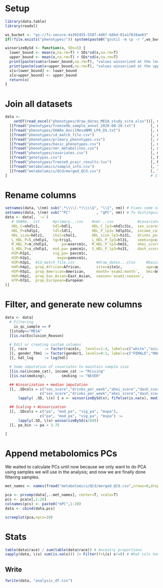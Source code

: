 # Setup
```r
library(data.table)
library(readxl)

ws_bucket <- "gs://fc-secure-4a392455-5587-4d6f-b8bd-01a1f834ae63"
if(!file.exists("phenotypes/")) system(paste0("gsutil -m cp -r ",ws_bucket,"/phenotypes ."))

winsorizeBySd <- function(x, SDs=5) {
  lower_bound <- mean(x,na.rm=T) + SDs*sd(x,na.rm=T)
  upper_bound <- mean(x,na.rm=T) + SDs*sd(x,na.rm=T)
  print(paste(sum(x<lower_bound,na.rm=T), "values winsorized at the lower bound."))
  print(paste(sum(x>upper_bound,na.rm=T), "values winsorized at the upper bound."))
  x[x<lower_bound] <- lower_bound
  x[x>upper_bound] <- upper_bound
  return(x)
}
```

# Join all datasets
```r
data <-
    setDT(read_excel("phenotypes/draw_dates_MESA_study_site.xlsx"))[, mesa_id := sidno
  ][fread("phenotypes/freeze9b_sample_annot_2020-08-20.txt")       [, mesa_id := subject_id],                                                               on="mesa_id"
  ][fread("phenotypes/SHARe_AncilMesaNMR_LP4_DS.txt")              [, mesa_id := as.character(subject_id)],                                                 on="mesa_id"
  ][fread("phenotypes/id_match_file.csv")                          [, mesa_id := as.character(Cohort_Specific_Id)],                                         on="mesa_id"
  ][fread("phenotypes/primary_phenotypes.csv")                     [, mesa_id := sub("phs000209.v13_", "", `\\_Parent Study Accession with Subject ID\\`)], on="mesa_id"
  ][fread("phenotypes/basic_phenotypes.csv")                       [, mesa_id := sub("phs000209.v13_", "", `\\_Parent Study Accession with Subject ID\\`)], on="mesa_id"
  ][fread("phenotypes/nmr_metabolites.csv")                        [, mesa_id := sub("phs000209.v13_", "", `\\_Parent Study Accession with Subject ID\\`)], on="mesa_id"
  ][fread("phenotypes/covariates.csv")                             [, mesa_id := sub("phs000209.v13_", "", `\\_Parent Study Accession with Subject ID\\`)], on="mesa_id"
  ][fread("genotypes.csv")                                         [, NWD_Id  := NWD_ID],                                                        nomatch=0, on="NWD_Id"
  ][fread("phenotypes/freeze9_pcair_results.tsv")                  [, NWD_Id  := sample.id],                                                     nomatch=0, on="NWD_Id"
  ][fread("metabolomics/sample_info.csv")                          [, TOM_Id  := sample_id],                                                     nomatch=0, on="TOM_Id"
  ][fread("metabolomics/QCd/merged_QCd.csv")                       [, TOM_Id  := V1],                                                            nomatch=0, on="TOM_Id"
]                                                                  # If a sample has no molecular data, their data is moot, so exclude non-matches ^
```

# Rename columns
```r
setnames(data, \(nm) sub(".*\\\\(.*)\\\\$", "\\1", nm)) # Fixes some names e.g. "\\phs000209\\pht001116\\phv00084442\\age1c\\" -> "age1c"
setnames(data, \(nm) sub("^PC"            , "gPC", nm)) # To distinguish genetic PCs from metabolite PCs we'll add later
data <- data[, `:=`(
   # SHARe...txt      #primary...csv    #nmr...csv           #covariates.csv           
   HDL_C=nhdlc1,      hdl=hdl1,         HDL_C_lp3=nhdlc31c,  ses_score=F1_PC2_1,       
   HDL_P=chdlp1,      ldl=ldl1,         HDL_P_lp3= hdlp31c,  income_cat=income1,       
   HDL_size=hdlz1,    chol=chol1,       HDL_size_lp3=hz31,   drinks_per_week=alcwkc1,              
   L_HDL_P=l_chdlp1,  tg=trig1,         L_HDL_P_lp3=hl31,    smoking=cig1c,
   M_HDL_P=m_chdlp1,      pa=exercm1c,  M_HDL_P_lp3=hm31,    ahei_score=ahei_2010_1,
   S_HDL_P=s_chdlp1,  mod_pa= pamcm1c,  S_HDL_P_lp3=hs31,    dash_score=dash_sodium1,
   H1P=h1p1,          vig_pa= pavcm1c,                        
   H2P=h2p1,            mvpa=pamvcm1c,
   H3P=h3p1,  #id_match_file.csv          #draw_dates...xlsx     #basic...csv                                              
   H4P=h4p1,  prop_African=African,       site=site1c,           age=age1c,                                                
   H5P=h5p1,  prop_American=American,     month=`exam1:month`,   bmi=bmi1c,                                                
   H6P=h6p1,  prop_Eas_Asian=East_Asian,  season=`exam1:season`,                  
   H7P=h7p1,  prop_European=European
)]
```

# Filter, and generate new columns
```r
data <- data[
  # Filtering
    is_qc_sample == F
  ][study=="MESA"
  ][is.na(Exclusion_Reason)

  # Edit or creating custom columns
  ][, race        := factor(race1c,  levels=1:4, labels=c("white","asian","hispanic","african-american"))
  ][, gender_f0m1 := factor(gender1, levels=0:1, labels=c("FEMALE","MALE"))
  ][, hdl_log     := log(hdl) 

  # Some imputation of covariates to maintain sample size
  ][is.na(income_cat), income_cat := "Missing"
  ][is.na(smoking),       smoking := "NEVER"

  ## Winsorization + median imputation
  ][, .SDcols = c("ses_score","drinks_per_week","ahei_score","dash_score"),
                c("ses_score","drinks_per_week","ahei_score","dash_score") :=
      lapply( .SD, \(x) { x <- winsorizeBySd(x); fifelse(is.na(x), median(x,na.rm=T), x) })

  ## Scaling + Winsorization
  ][, .SDcols = c("pa", "mod_pa", "vig_pa", "mvpa"),
                c("pa", "mod_pa", "vig_pa", "mvpa") :=
      lapply(.SD, \(x) winsorizeBySd(x/60))
  ][, pa_bin := pa > 3.75

]
```

# Append metabolomics PCs
We waited to calculate PCs until now because we only want to do PCA using samples we will use in the analysis; and now we are finally done filtering samples.
```r
met_names <- names(fread("metabolomics/QCd/merged_QCd.csv",nrows=0,drop=1))

pca <- prcomp(data[,..met_names], center=T, scale=T)
pcs <- pca$x[,1:20]
colnames(pcs) <- paste0("mPC",1:20)
data <- cbind(data,pcs)

screeplot(pca,npcs=20)
```

# Stats
```r
table(data$race) / sum(table(data$race)) # Ancestry proportions
sapply(data, \(x) sum(is.na(x))) |> Filter(f=\(x) x!=0) # What cols have missing values, and how many
```

## Write
```r
fwrite(data, "analysis_df.csv")
```
